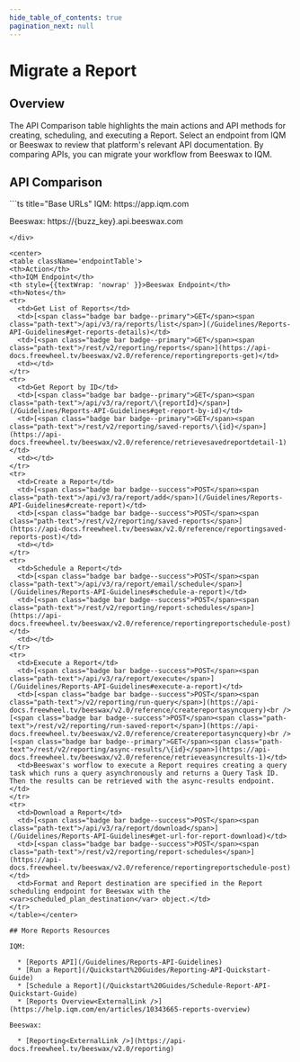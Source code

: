 ```yaml
---
hide_table_of_contents: true
pagination_next: null
---
```



# Migrate a Report

## Overview

The API Comparison table highlights the main actions and API methods for creating, scheduling, and executing a Report. Select an endpoint from IQM or Beeswax to review that platform's relevant API documentation. By comparing APIs, you can migrate your workflow from Beeswax to IQM.

## API Comparison

<div class="smallTable">
```ts title="Base URLs"
  IQM: https://app.iqm.com
  
  Beeswax: https://{buzz_key}.api.beeswax.com
```
</div>

<center>
<table className='endpointTable'>
<th>Action</th>
<th>IQM Endpoint</th>
<th style={{textWrap: 'nowrap' }}>Beeswax Endpoint</th>
<th>Notes</th>
<tr>
  <td>Get List of Reports</td>
  <td>[<span class="badge bar badge--primary">GET</span><span class="path-text">/api/v3/ra/reports/list</span>](/Guidelines/Reports-API-Guidelines#get-reports-details)</td>
  <td>[<span class="badge bar badge--primary">GET</span><span class="path-text">/rest/v2/reporting/reports</span>](https://api-docs.freewheel.tv/beeswax/v2.0/reference/reportingreports-get)</td>
  <td></td>
</tr>
<tr>
  <td>Get Report by ID</td>
  <td>[<span class="badge bar badge--primary">GET</span><span class="path-text">/api/v3/ra/report/\{reportId}</span>](/Guidelines/Reports-API-Guidelines#get-report-by-id)</td>
  <td>[<span class="badge bar badge--primary">GET</span><span class="path-text">/rest/v2/reporting/saved-reports/\{id}</span>](https://api-docs.freewheel.tv/beeswax/v2.0/reference/retrievesavedreportdetail-1)</td>
  <td></td>
</tr>
<tr>
  <td>Create a Report</td>
  <td>[<span class="badge bar badge--success">POST</span><span class="path-text">/api/v3/ra/report/add</span>](/Guidelines/Reports-API-Guidelines#create-report)</td>
  <td>[<span class="badge bar badge--success">POST</span><span class="path-text">/rest/v2/reporting/saved-reports</span>](https://api-docs.freewheel.tv/beeswax/v2.0/reference/reportingsaved-reports-post)</td>
  <td></td>
</tr>
<tr>
  <td>Schedule a Report</td>
  <td>[<span class="badge bar badge--success">POST</span><span class="path-text">/api/v3/ra/report/email/schedule</span>](/Guidelines/Reports-API-Guidelines#schedule-a-report)</td>
  <td>[<span class="badge bar badge--success">POST</span><span class="path-text">/rest/v2/reporting/report-schedules</span>](https://api-docs.freewheel.tv/beeswax/v2.0/reference/reportingreportschedule-post)</td>
  <td></td>
</tr>
<tr>
  <td>Execute a Report</td>
  <td>[<span class="badge bar badge--success">POST</span><span class="path-text">/api/v3/ra/report/execute</span>](/Guidelines/Reports-API-Guidelines#execute-a-report)</td>
  <td>[<span class="badge bar badge--success">POST</span><span class="path-text">/v2/reporting/run-query</span>](https://api-docs.freewheel.tv/beeswax/v2.0/reference/createreportasyncquery)<br />[<span class="badge bar badge--success">POST</span><span class="path-text">/rest/v2/reporting/run-saved-report</span>](https://api-docs.freewheel.tv/beeswax/v2.0/reference/createreportasyncquery)<br />[<span class="badge bar badge--primary">GET</span><span class="path-text">/rest/v2/reporting/async-results/\{id}</span>](https://api-docs.freewheel.tv/beeswax/v2.0/reference/retrieveasyncresults-1)</td>
  <td>Beeswax's worflow to execute a Report requires creating a query task which runs a query asynchronously and returns a Query Task ID. Then the results can be retrieved with the async-results endpoint.</td>
</tr>
<tr>
  <td>Download a Report</td>
  <td>[<span class="badge bar badge--success">POST</span><span class="path-text">/api/v3/ra/report/download</span>](/Guidelines/Reports-API-Guidelines#get-url-for-report-download)</td>
  <td>[<span class="badge bar badge--success">POST</span><span class="path-text">/rest/v2/reporting/report-schedules</span>](https://api-docs.freewheel.tv/beeswax/v2.0/reference/reportingreportschedule-post)</td>
  <td>Format and Report destination are specified in the Report scheduling endpoint for Beeswax with the <var>scheduled_plan_destination</var> object.</td>
</tr>
</table></center>

## More Reports Resources 

IQM:

  * [Reports API](/Guidelines/Reports-API-Guidelines)
  * [Run a Report](/Quickstart%20Guides/Reporting-API-Quickstart-Guide)
  * [Schedule a Report](/Quickstart%20Guides/Schedule-Report-API-Quickstart-Guide)
  * [Reports Overview<ExternalLink />](https://help.iqm.com/en/articles/10343665-reports-overview)

Beeswax: 

  * [Reporting<ExternalLink />](https://api-docs.freewheel.tv/beeswax/v2.0/reporting)